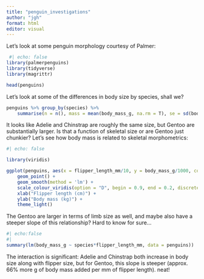 ```yaml
---
title: "penguin_investigations"
author: "jgh"
format: html
editor: visual
---
```



Let's look at some penguin morphology courtesy of Palmer:

```r
 #| echo: false
library(palmerpenguins)
library(tidyverse)
library(magrittr)

head(penguins)
```

Let's look at some of the differences in body size by species, shall we?

```r
penguins %>% group_by(species) %>%
	summarise(n = n(), mass = mean(body_mass_g, na.rm = T), se = sd(body_mass_g, na.rm = T)/sqrt(n))
```

It looks like Adelie and Chinstrap are roughly the same size, but Gentoo are substantially larger. Is that a function of skeletal size or are Gentoo just chunkier? Let's see how body mass is related to skeletal morphometrics:

```r
#| echo: false

library(viridis)

ggplot(penguins, aes(x = flipper_length_mm/10, y = body_mass_g/1000, colour = species)) +
	geom_point() +
	geom_smooth(method = 'lm') +
	scale_colour_viridis(option = "D", begin = 0.9, end = 0.2, discrete = TRUE) +
	xlab("Flipper length (cm)") +
	ylab("Body mass (kg)") +
	theme_light()

```

The Gentoo are larger in terms of limb size as well, and maybe also have a steeper slope of this relationship? Hard to know for sure...

```r
#| echo:false
#| 
summary(lm(body_mass_g ~ species*flipper_length_mm, data = penguins))
```

The interaction is significant: Adelie and Chinstrap both increase in body size along with flipper size, but for Gentoo, this slope is steeper (approx. 66% more g of body mass added per mm of flipper length). neat!


